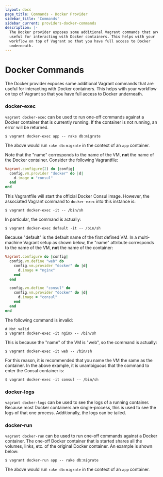 ```yaml
---
layout: docs
page_title: Commands - Docker Provider
sidebar_title: 'Commands'
sidebar_current: providers-docker-commands
description: |-
  The Docker provider exposes some additional Vagrant commands that are
  useful for interacting with Docker containers. This helps with your
  workflow on top of Vagrant so that you have full access to Docker
  underneath.
---
```


# Docker Commands

The Docker provider exposes some additional Vagrant commands that are
useful for interacting with Docker containers. This helps with your
workflow on top of Vagrant so that you have full access to Docker
underneath.

### docker-exec

`vagrant docker-exec` can be used to run one-off commands against
a Docker container that is currently running. If the container is not running,
an error will be returned.

```shell-session
$ vagrant docker-exec app -- rake db:migrate
```

The above would run `rake db:migrate` in the context of an `app` container.

Note that the "name" corresponds to the name of the VM, **not** the name of the
Docker container. Consider the following Vagrantfile:

```ruby
Vagrant.configure(2) do |config|
  config.vm.provider "docker" do |d|
    d.image = "consul"
  end
end
```

This Vagrantfile will start the official Docker Consul image. However, the
associated Vagrant command to `docker-exec` into this instance is:

```shell-session
$ vagrant docker-exec -it -- /bin/sh
```

In particular, the command is actually:

```shell-session
$ vagrant docker-exec default -it -- /bin/sh
```

Because "default" is the default name of the first defined VM. In a
multi-machine Vagrant setup as shown below, the "name" attribute corresponds
to the name of the VM, **not** the name of the container:

```ruby
Vagrant.configure do |config|
  config.vm.define "web" do
    config.vm.provider "docker" do |d|
      d.image = "nginx"
    end
  end

  config.vm.define "consul" do
    config.vm.provider "docker" do |d|
      d.image = "consul"
    end
  end
end
```

The following command is invalid:

```shell-session
# Not valid
$ vagrant docker-exec -it nginx -- /bin/sh
```

This is because the "name" of the VM is "web", so the command is actually:

```shell-session
$ vagrant docker-exec -it web -- /bin/sh
```

For this reason, it is recommended that you name the VM the same as the
container. In the above example, it is unambiguous that the command to enter
the Consul container is:

```shell-session
$ vagrant docker-exec -it consul -- /bin/sh
```

### docker-logs

`vagrant docker-logs` can be used to see the logs of a running container.
Because most Docker containers are single-process, this is used to see
the logs of that one process. Additionally, the logs can be tailed.

### docker-run

`vagrant docker-run` can be used to run one-off commands against
a Docker container. The one-off Docker container that is started shares
all the volumes, links, etc. of the original Docker container. An
example is shown below:

```shell-session
$ vagrant docker-run app -- rake db:migrate
```

The above would run `rake db:migrate` in the context of an `app` container.
